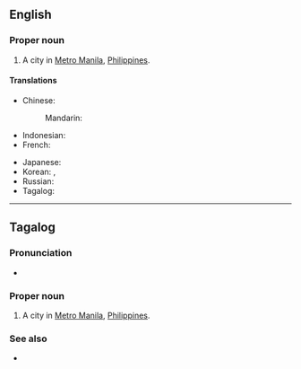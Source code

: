 ==English==
{{wikipedia|Quezon City}}

===Proper noun===
{{en-proper noun|head=Quezon City}}

# A city in [[Metro Manila]], [[Philippines]].

====Translations====
{{trans-top|city in Metro Manila, Philippines}}
* Chinese:
*: Mandarin: {{t|cmn|奎松市|tr=Kuísōnshì}}
* Indonesian: {{t|id|Kota Quezon}}
* French: {{t|fr|Quezón City}}
{{trans-mid}}
* Japanese: {{t|ja|ケソン|tr=Keson|sc=Jpan}}
* Korean: {{t|ko|퀘존 시티|tr=Kwejon Siti|sc=Hang}}, {{t|ko|케손 시티|tr=Keson Siti|sc=Hang}}
* Russian: {{t|ru|Кесон-Сити}}
* Tagalog: {{t|tl|Lungsod ng Quezon}}
{{trans-bottom}}

----

==Tagalog==

===Pronunciation===
* {{audio|Tl-PH-Quezon City.ogg|Audio|lang=tl}}

===Proper noun===
{{head|tl|proper noun}}

# A city in [[Metro Manila]], [[Philippines]].

===See also===
* {{l|tl|Lungsod ng Quezon}}
